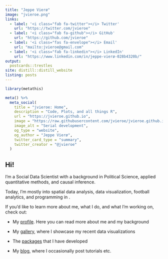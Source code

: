 ```yaml
---
title: "Jeppe Vierø"
image: "jvieroe.png"
links:
  - label: '<i class="fab fa-twitter"></i> Twitter'
    url: "https://twitter.com/jvieroe"
  - label: '<i class="fab fa-github"></i> GitHub'
    url: "https://github.com/jvieroe"
  - label: '<i class="fas fa-envelope"></i> Email'
    url: "mailto:jvieroe@gmail.com"
  - label: '<i class="fab fa-linkedin"></i> LinkedIn'
    url: "https://www.linkedin.com/in/jeppe-vierø-028b4320b/"
output:
  postcards::trestles
site: distill::distill_website
listing: posts
---
```


```r
library(metathis)

meta() %>%
  meta_social(
    title = "jvieroe: Home",
    description = "Code, Plots, and all things R",
    url = "https://jvieroe.github.io",
    image = "https://raw.githubusercontent.com/jvieroe/jvieroe.github.io/main/images/sl_plot.png",
    image_alt = "Serial development",
    og_type = "website",
    og_author = "Jeppe Vierø",
    twitter_card_type = "summary",
    twitter_creator = "@jvieroe"
  )
```

## Hi! 
I'm a Social Data Scientist with a background in Political Science, applied quantitative methods, and causal inference.

Today, I'm mostly into spatial data analysis, data visualization, football analytics, and programming in <i class="fab fa-r-project"></i>.

If you'd like to learn more about me, what I do, and what I'm working on, check out:

* My [profile](about.html). Here you can read more about me and my background

* My [gallery](gallery.html), where I showcase my recent data visualizations

* The [<i class="fab fa-r-project"></i> packages](rpackages.html) that I have developed

* My [blog](blog.html), where I occasionally post tutorials etc. 
